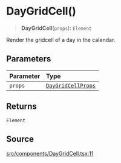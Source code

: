 # DayGridCell()

<a id="undefined" name="undefined"></a>

> **DayGridCell**(`props`): `Element`

Render the gridcell of a day in the calendar.

## Parameters

| Parameter | Type |
| :------ | :------ |
| `props` | [`DayGridCellProps`](/docs/api/next/interfaces/DayGridCellProps.md) |

## Returns

`Element`

## Source

[src/components/DayGridCell.tsx:11](https://github.com/gpbl/react-day-picker/blob/next/src/components/DayGridCell.tsx#L11)
